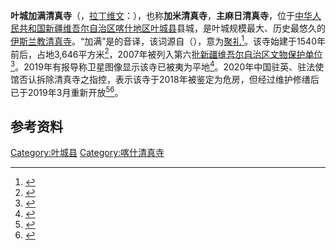 {{Other uses
|subject = 位于中国新疆喀什地区叶城县的加满清真寺
|other = 新疆其他的加满清真寺
|加满清真寺
}}
{{noteTA
|G1=Unit
}}
{{文物保护单位
|级别 = 省级文物保护单位
|名称 = 叶城加满清真寺
|子项 = 
|图片 = 
|图片大小 = 
|说明 = 
|省名 = 新疆维吾尔自治区
|市/县名 = 
|所在 = [[喀什地区|喀什地区]][[叶城县|叶城县]]县城
|坐标 = 
|分类 = 古建筑
|时代 = 清
|编号 = 6-113
|登录 = 2007年6月4日
}}
'''叶城加满清真寺'''（{{lang-ug|جامە مەسچىتى}}，[[拉丁维文|拉丁维文]]：{{lang|ug|Jame Meschiti}}），也称'''加米清真寺'''，'''主麻日清真寺'''，位于[[中华人民共和国|中华人民共和国]][[新疆维吾尔自治区|新疆维吾尔自治区]][[喀什地区|喀什地区]][[叶城县|叶城县]]县城，是叶城规模最大、历史最悠久的[[伊斯兰教|伊斯兰教]][[清真寺|清真寺]]。“加满”是{{lang-ug|جامە}}的音译，该词源自{{lang-ar|جامع}}（{{transl|ar|jāmiʿ}}），意为[[礼拜_(伊斯兰教)|聚礼]]<ref>{{cite web |title=新疆维吾尔族地区的清真寺 |url=http://www.xjass.cn/mzwh/content/2008-08/05/content_27246.htm |website=新疆哲学社会科学网 |accessdate=2021-03-26 |date=2008-08-05 |archive-date=2019-06-02 |archive-url=https://web.archive.org/web/20190602090637/http://www.xjass.cn/mzwh/content/2008-08/05/content_27246.htm |dead-url=no }}</ref>。该寺始建于1540年前后，占地3,646平方米<ref>{{cite book |author1=孙希文, 李新焰, 高晓梅 主编 |author2=叶城县地方志编纂委员会 编 |title=叶城县志 |location=[[乌鲁木齐|乌鲁木齐]] |publisher=[[新疆人民出版社|新疆人民出版社]] |date=1999 |isbn=7-228-05206-4 |page=643 }}</ref>，2007年被列入第六批[[新疆维吾尔自治区文物保护单位|新疆维吾尔自治区文物保护单位]]<ref>{{cite web| language =zh| publisher =新疆文物保护网| title =新疆维吾尔自治区第六批区级文物保护单位名单| url =http://www.xjwwbh.com/quanjiangwenwu/wenbaodanwei/2015/0425/307.html| author =| date =2014-11-10| accessdate =2014-11-10| deadurl =yes| archiveurl =https://web.archive.org/web/20161018204146/http://www.xjwwbh.com/quanjiangwenwu/wenbaodanwei/2015/0425/307.html| archivedate =2016-10-18}}</ref>。2019年有报导称卫星图像显示该寺已被夷为平地<ref>{{cite web |title=Revealed: new evidence of China's mission to raze the mosques of Xinjiang |url=https://www.theguardian.com/world/2019/may/07/revealed-new-evidence-of-chinas-mission-to-raze-the-mosques-of-xinjiang |website=The Guardian |accessdate=2021-03-26 |date=2019-05-06 |archive-date=2019-05-07 |archive-url=https://web.archive.org/web/20190507100720/https://www.theguardian.com/world/2019/may/07/revealed-new-evidence-of-chinas-mission-to-raze-the-mosques-of-xinjiang |dead-url=no }}</ref>。2020年中国驻英、驻法使馆否认拆除清真寺之指控，表示该寺于2018年被鉴定为危房，但经过维护修缮后已于2019年3月重新开放<ref>{{cite web |title=中国驻英国使馆发言人就涉疆问题答记者问(一) |url=https://www.fmprc.gov.cn/ce/ceuk/chn/fwxx/sgfyr/t1809178.htm |website=中华人民共和国驻大不列颠及北爱尔兰联合王国大使馆 |accessdate=2021-03-26 |date=2020-08-25}}</ref><ref>{{cite web |title=驻法国使馆发言人就近期西方一些政客和组织抹黑污蔑新疆的回应 |url=http://marseille.china-consulate.org/chn/zmszlgzwzl/t1800223.htm |website=中华人民共和国驻马赛总领事馆 |accessdate=2021-03-26 |date=2020-07-23 |archive-date=2020-08-11 |archive-url=https://web.archive.org/web/20200811060234/http://marseille.china-consulate.org/chn/zmszlgzwzl/t1800223.htm |dead-url=no }}</ref>。

==参考资料==
{{refs}}

{{Religion-buil-stub}}
{{Xinjiang-stub}}
[[Category:叶城县|Category:叶城县]]
[[Category:喀什清真寺|Category:喀什清真寺]]